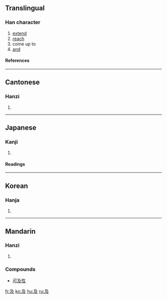 ==Translingual==
{{stroke order|type=animate}}
===Han character===
{{Han char|rad=又|as=02|sn=4|four=1724<sub>7</sub>|canj=弓竹水 (NHE)}}
# [[extend]]
# [[reach]]
# come up to
# [[and]]
====References====
{{Han ref|kx=0165.030|dkj=03118|dj=0374.170|hdz=10035.010|uh=53CA|ud=21450|bh=A4CE|bd=42190}}
----

==Cantonese==
===Hanzi===
{{yue-hanzi|jyut=|y=kap6}}
# {{defn|Cantonese}}
----
==Japanese==
===Kanji===
{{ja-kanji|grade=|rs=又02}}
# {{defn|Japanese}} 
====Readings====
{{ja-readings|on=[[きゅう]] (kyū)|kun=[[およぶ]] (oyobu), [[および]] (oyobi), [[およぼす]] (oyobosu)}}
----
==Korean==
===Hanja===
{{ko-hanja|hangeul=급|rv=geup|mr=kŭp}}
# {{defn|Korean}}
----
==Mandarin==

===Hanzi===
{{cmn-hanzi|pin=[[fān]] (fan1), [[fǎn]] (fan3), [[jí]] (ji2)|wg=fan<sup>1</sup>, fan<sup>3</sup>, chi<sup>2</sup>}}

# {{defn|Mandarin}}

===Compounds===
*[[可及性]]

[[fr:及]]
[[ko:及]]
[[hu:及]]
[[ru:及]]